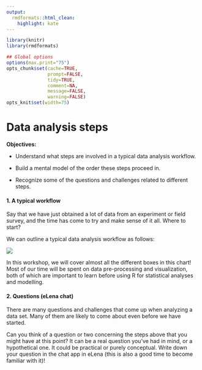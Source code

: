 ```yaml
---
output:
  rmdformats::html_clean:
    highlight: kate
---
```



```r
library(knitr)
library(rmdformats)

## Global options
options(max.print="75")
opts_chunk$set(cache=TRUE,
               prompt=FALSE,
               tidy=TRUE,
               comment=NA,
               message=FALSE,
               warning=FALSE)
opts_knit$set(width=75)
```

# Data analysis steps

**Objectives:**

- Understand what steps are involved in a typical data analysis workflow.

- Build a mental model of the order these steps proceed in.

- Recognize some of the questions and challenges related to different steps.

#### 1. A typical workflow

Say that we have just obtained a lot of data from an experiment or field survey, and the time has come to try and make sense of it all. Where to start?

We can outline a typical data analysis workflow as follows:

![](Images/workflow.png?raw=true)

In this workshop, we will cover almost all the different boxes in this chart! Most of our time will be spent on data pre-processing and visualization, both of which are important to learn before using R for statistical analyses and modelling.

#### 2. Questions (eLena chat)

There are many questions and challenges that come up when analyzing a data set. Many of them are likely to come about even before we have started.

Can you think of a question or two concerning the steps above that you might have at this point? It can be a real question you've had in mind, or a hypothetical one. It could be practical or purely conceptual. Write down your question in the chat app in eLena (this is also a good time to become familiar with it)!

